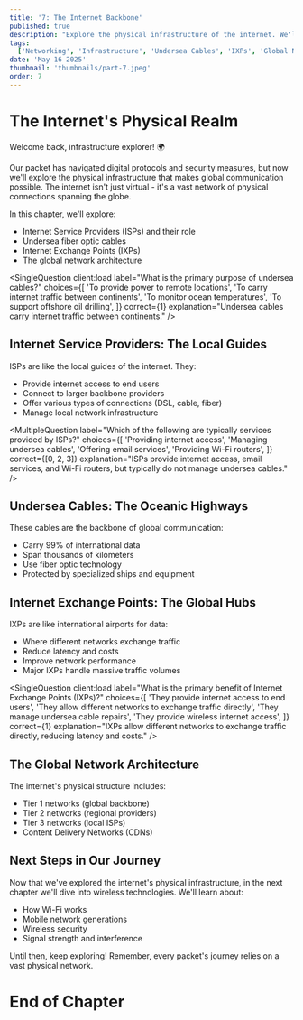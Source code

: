 ```yaml
---
title: '7: The Internet Backbone'
published: true
description: "Explore the physical infrastructure of the internet. We'll discover undersea cables, internet exchange points, and global network architecture in this chapter of our networking adventure."
tags:
  ['Networking', 'Infrastructure', 'Undersea Cables', 'IXPs', 'Global Network']
date: 'May 16 2025'
thumbnail: 'thumbnails/part-7.jpeg'
order: 7
---
```



<Begin />

# The Internet's Physical Realm

Welcome back, infrastructure explorer! 🌍

Our packet has navigated digital protocols and security measures, but now we'll explore the physical infrastructure that makes global communication possible. The internet isn't just virtual - it's a vast network of physical connections spanning the globe.

In this chapter, we'll explore:

- Internet Service Providers (ISPs) and their role
- Undersea fiber optic cables
- Internet Exchange Points (IXPs)
- The global network architecture

<SingleQuestion
  client:load
  label="What is the primary purpose of undersea cables?"
  choices={[
    'To provide power to remote locations',
    'To carry internet traffic between continents',
    'To monitor ocean temperatures',
    'To support offshore oil drilling',
  ]}
  correct={1}
  explanation="Undersea cables carry internet traffic between continents."
/>
<Spliter />

## Internet Service Providers: The Local Guides

ISPs are like the local guides of the internet. They:

- Provide internet access to end users
- Connect to larger backbone providers
- Offer various types of connections (DSL, cable, fiber)
- Manage local network infrastructure

<MultipleQuestion
  label="Which of the following are typically services provided by ISPs?"
  choices={[
    'Providing internet access',
    'Managing undersea cables',
    'Offering email services',
    'Providing Wi-Fi routers',
  ]}
  correct={[0, 2, 3]}
  explanation="ISPs provide internet access, email services, and Wi-Fi routers, but typically do not manage undersea cables."
/>

<Spliter />

## Undersea Cables: The Oceanic Highways

These cables are the backbone of global communication:

- Carry 99% of international data
- Span thousands of kilometers
- Use fiber optic technology
- Protected by specialized ships and equipment

<OpenQuestion
  label="What technology do modern undersea cables use? (Short answer)"
  correct="Fiber optics"
  explanation="Modern undersea cables use fiber optic technology for high-speed data transmission."
/>

<Spliter />

## Internet Exchange Points: The Global Hubs

IXPs are like international airports for data:

- Where different networks exchange traffic
- Reduce latency and costs
- Improve network performance
- Major IXPs handle massive traffic volumes

<SingleQuestion
  client:load
  label="What is the primary benefit of Internet Exchange Points (IXPs)?"
  choices={[
    'They provide internet access to end users',
    'They allow different networks to exchange traffic directly',
    'They manage undersea cable repairs',
    'They provide wireless internet access',
  ]}
  correct={1}
  explanation="IXPs allow different networks to exchange traffic directly, reducing latency and costs."
/>

<Spliter />

## The Global Network Architecture

The internet's physical structure includes:

- Tier 1 networks (global backbone)
- Tier 2 networks (regional providers)
- Tier 3 networks (local ISPs)
- Content Delivery Networks (CDNs)

<Spliter />

## Next Steps in Our Journey

Now that we've explored the internet's physical infrastructure, in the next chapter we'll dive into wireless technologies. We'll learn about:

- How Wi-Fi works
- Mobile network generations
- Wireless security
- Signal strength and interference

Until then, keep exploring! Remember, every packet's journey relies on a vast physical network.

# End of Chapter

<Spliter />
